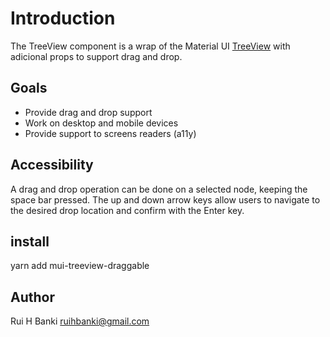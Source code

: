 
<Meta title="Getting started/Introduction" />

# Introduction

The TreeView component is a wrap of the Material UI [TreeView](https://material-ui.com/components/tree-view/#tree-view) with adicional props to support drag and drop.

## Goals

- Provide drag and drop support
- Work on desktop and mobile devices
- Provide support to screens readers (a11y)

## Accessibility

A drag and drop operation can be done on a selected node, keeping the space bar pressed.
The up and down arrow keys allow users to navigate to the desired drop location and confirm with the Enter key.

## install

yarn add mui-treeview-draggable

## Author

Rui H Banki
ruihbanki@gmail.com
